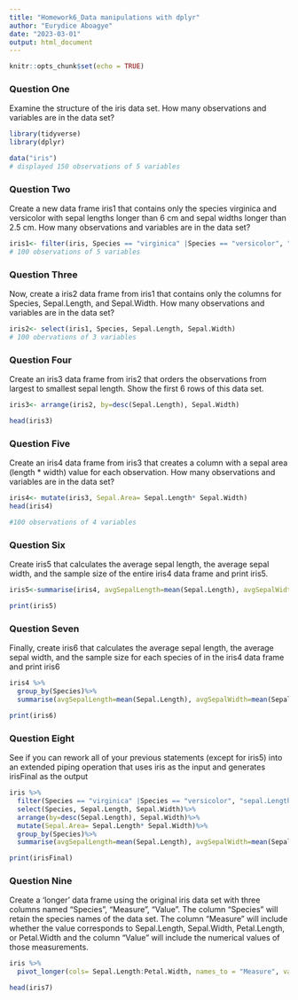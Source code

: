 ```yaml
---
title: "Homework6_Data manipulations with dplyr"
author: "Eurydice Aboagye"
date: "2023-03-01"
output: html_document
---
```


```r
knitr::opts_chunk$set(echo = TRUE)
```


### Question One

Examine the structure of the iris data set. How many observations and variables are in the data set?

```r
library(tidyverse)
library(dplyr)

data("iris")
# displayed 150 observations of 5 variables
```

### Question Two  

Create a new data frame iris1 that contains only the species virginica and versicolor with sepal lengths longer than 6 cm and sepal widths longer than 2.5 cm. How many observations and variables are in the data set?

```r

iris1<- filter(iris, Species == "virginica" |Species == "versicolor", "sepal.Length" > 6, "sepal.Width)"> 2.5)
# 100 observations of 5 variables
```

### Question Three  

Now, create a iris2 data frame from iris1 that contains only the columns for Species, Sepal.Length, and Sepal.Width. How many observations and variables are in the data set?


```r
iris2<- select(iris1, Species, Sepal.Length, Sepal.Width)
# 100 obervations of 3 variables
```

### Question Four  

Create an iris3 data frame from iris2 that orders the observations from largest to smallest sepal length. Show the first 6 rows of this data set.


```r
iris3<- arrange(iris2, by=desc(Sepal.Length), Sepal.Width)

head(iris3)

```

### Question Five 

Create an iris4 data frame from iris3 that creates a column with a sepal area (length * width) value for each observation. How many observations and variables are in the data set?


```r
iris4<- mutate(iris3, Sepal.Area= Sepal.Length* Sepal.Width)
head(iris4)

#100 observations of 4 variables

```


### Question Six  

Create iris5 that calculates the average sepal length, the average sepal width, and the sample size of the entire iris4 data frame and print iris5.

```r
iris5<-summarise(iris4, avgSepalLength=mean(Sepal.Length), avgSepalWidth=mean(Sepal.Width), n=n())

print(iris5)

```


### Question Seven  

Finally, create iris6 that calculates the average sepal length, the average sepal width, and the sample size for each species of in the iris4 data frame and print iris6

```r
iris4 %>%
  group_by(Species)%>%
  summarise(avgSepalLength=mean(Sepal.Length), avgSepalWidth=mean(Sepal.Width), n=n()) ->iris6

print(iris6)

```



### Question Eight  

See if you can rework all of your previous statements (except for iris5) into an extended piping operation that uses iris as the input and generates irisFinal as the output

```r
iris %>%
  filter(Species == "virginica" |Species == "versicolor", "sepal.Length" > 6, "sepal.Width)"> 2.5)%>%
  select(Species, Sepal.Length, Sepal.Width)%>%
  arrange(by=desc(Sepal.Length), Sepal.Width)%>%
  mutate(Sepal.Area= Sepal.Length* Sepal.Width)%>%
  group_by(Species)%>%
  summarise(avgSepalLength=mean(Sepal.Length), avgSepalWidth=mean(Sepal.Width), n=n())->irisFinal

print(irisFinal)

```


### Question Nine  
Create a ‘longer’ data frame using the original iris data set with three columns named “Species”, “Measure”, “Value”. The column “Species” will retain the species names of the data set. The column “Measure” will include whether the value corresponds to Sepal.Length, Sepal.Width, Petal.Length, or Petal.Width and the column “Value” will include the numerical values of those measurements.

```r

iris %>%
  pivot_longer(cols= Sepal.Length:Petal.Width, names_to = "Measure", values_to = "Value", values_drop_na=T) -> iris7

head(iris7)

```


  